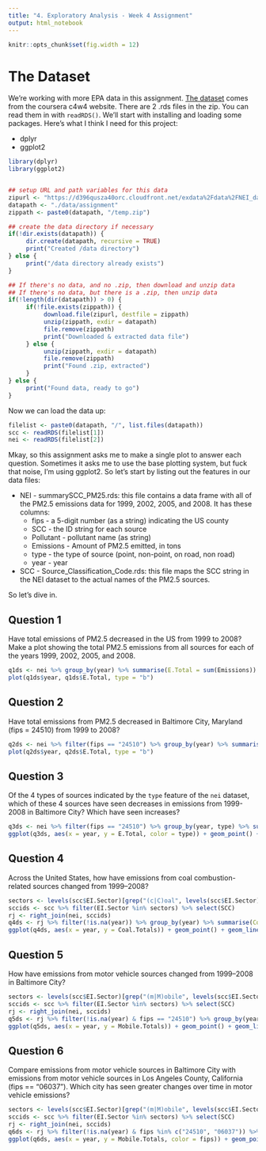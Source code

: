 ```yaml
---
title: "4. Exploratory Analysis - Week 4 Assignment"
output: html_notebook
---
```


```r
knitr::opts_chunk$set(fig.width = 12)
```

# The Dataset
We're working with more EPA data in this assignment. [The dataset](https://d396qusza40orc.cloudfront.net/exdata%2Fdata%2FNEI_data.zip) comes from the coursera c4w4 website. There are 2 .rds files in the zip. You can read them in with `readRDS()`. We'll start with installing and loading some packages. Here's what I think I need for this project:

* dplyr
* ggplot2

```r
library(dplyr)
library(ggplot2)


## setup URL and path variables for this data
zipurl <- "https://d396qusza40orc.cloudfront.net/exdata%2Fdata%2FNEI_data.zip"
datapath <- "./data/assignment"
zippath <- paste0(datapath, "/temp.zip")

## create the data directory if necessary
if(!dir.exists(datapath)) {
     dir.create(datapath, recursive = TRUE)
     print("Created /data directory")
} else {
     print("/data directory already exists")
}

## If there's no data, and no .zip, then download and unzip data
## If there's no data, but there is a .zip, then unzip data
if(!length(dir(datapath)) > 0) {
     if(!file.exists(zippath)) {
          download.file(zipurl, destfile = zippath)
          unzip(zippath, exdir = datapath)
          file.remove(zippath)
          print("Downloaded & extracted data file")
     } else {
          unzip(zippath, exdir = datapath)
          file.remove(zippath)
          print("Found .zip, extracted")
     }
} else {
     print("Found data, ready to go")
}
```

Now we can load the data up:

```r
filelist <- paste0(datapath, "/", list.files(datapath))
scc <- readRDS(filelist[1])
nei <- readRDS(filelist[2])
```

Mkay, so this assignment asks me to make a single plot to answer each question. Sometimes it asks me to use the base plotting system, but fuck that noise, I'm using ggplot2. So let's start by listing out the features in our data files:

* NEI - summarySCC_PM25.rds: this file contains a data frame with all of the PM2.5 emissions data for 1999, 2002, 2005, and 2008. It has these columns:
  * fips - a 5-digit number (as a string) indicating the US county
  * SCC - the ID string for each source
  * Pollutant - pollutant name (as string)
  * Emissions - Amount of PM2.5 emitted, in tons
  * type - the type of source (point, non-point, on road, non road)
  * year - year
* SCC - Source_Classification_Code.rds: this file maps the SCC string in the NEI dataset to the actual names of the PM2.5 sources.

So let's dive in.

## Question 1
Have total emissions of PM2.5 decreased in the US from 1999 to 2008? Make a plot showing the total PM2.5 emissions from all sources for each of the years 1999, 2002, 2005, and 2008.

```r
q1ds <- nei %>% group_by(year) %>% summarise(E.Total = sum(Emissions))
plot(q1ds$year, q1ds$E.Total, type = "b")
```

## Question 2
Have total emissions from PM2.5 decreased in Baltimore City, Maryland (fips = 24510) from 1999 to 2008?

```r
q2ds <- nei %>% filter(fips == "24510") %>% group_by(year) %>% summarise(E.Total = sum(Emissions))
plot(q2ds$year, q2ds$E.Total, type = "b")
```

## Question 3
Of the 4 types of sources indicated by the `type` feature of the `nei` dataset, which of these 4 sources have seen decreases in emissions from 1999-2008 in Baltimore City? Which have seen increases?

```r
q3ds <- nei %>% filter(fips == "24510") %>% group_by(year, type) %>% summarise(E.Total = sum(Emissions))
ggplot(q3ds, aes(x = year, y = E.Total, color = type)) + geom_point() + geom_line()
```

## Question 4
Across the United States, how have emissions from coal combustion-related sources changed from 1999–2008?

```r
sectors <- levels(scc$EI.Sector)[grep("(c|C)oal", levels(scc$EI.Sector))]
sccids <- scc %>% filter(EI.Sector %in% sectors) %>% select(SCC)
rj <- right_join(nei, sccids)
q4ds <- rj %>% filter(!is.na(year)) %>% group_by(year) %>% summarise(Coal.Totals = sum(Emissions))
ggplot(q4ds, aes(x = year, y = Coal.Totals)) + geom_point() + geom_line()
```

## Question 5
How have emissions from motor vehicle sources changed from 1999–2008 in Baltimore City?

```r
sectors <- levels(scc$EI.Sector)[grep("(m|M)obile", levels(scc$EI.Sector))]
sccids <- scc %>% filter(EI.Sector %in% sectors) %>% select(SCC)
rj <- right_join(nei, sccids)
q5ds <- rj %>% filter(!is.na(year) & fips == "24510") %>% group_by(year) %>% summarise(Mobile.Totals = sum(Emissions))
ggplot(q5ds, aes(x = year, y = Mobile.Totals)) + geom_point() + geom_line()
```

## Question 6
Compare emissions from motor vehicle sources in Baltimore City with emissions from motor vehicle sources in Los Angeles County, California (fips == "06037"). Which city has seen greater changes over time in motor vehicle emissions?

```r
sectors <- levels(scc$EI.Sector)[grep("(m|M)obile", levels(scc$EI.Sector))]
sccids <- scc %>% filter(EI.Sector %in% sectors) %>% select(SCC)
rj <- right_join(nei, sccids)
q6ds <- rj %>% filter(!is.na(year) & fips %in% c("24510", "06037")) %>% group_by(year, fips) %>% summarise(Mobile.Totals = sum(Emissions))
ggplot(q6ds, aes(x = year, y = Mobile.Totals, color = fips)) + geom_point() + geom_line()
```
